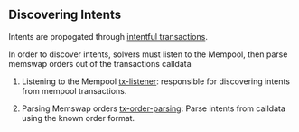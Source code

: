 ## Discovering Intents

Intents are propogated through [intentful transactions](/intentful-transactions).

In order to discover intents, solvers must listen to the Mempool, then parse memswap orders out of the transactions calldata

1. Listening to the Mempool
   [tx-listener](https://github.com/memswap-protocol/memswap/blob/main/src/solver/jobs/tx-listener.ts#L157): responsible for discovering intents from mempool transactions.

2. Parsing Memswap orders
   [tx-order-parsing](https://github.com/memswap-protocol/memswap/blob/main/src/solver/jobs/tx-listener.ts#L157): Parse intents from calldata using the known order format.

